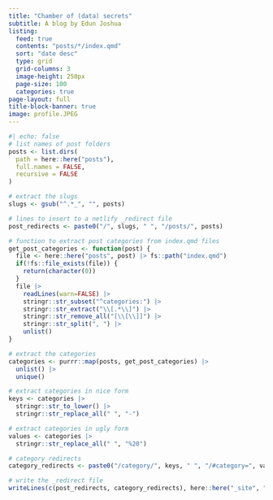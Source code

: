 ```yaml
---
title: "Chamber of (data) secrets"
subtitle: A blog by Edun Joshua
listing:
  feed: true
  contents: "posts/*/index.qmd"
  sort: "date desc"
  type: grid
  grid-columns: 3
  image-height: 250px
  page-size: 100
  categories: true
page-layout: full
title-block-banner: true
image: profile.JPEG
---
```


```r
#| echo: false
# list names of post folders
posts <- list.dirs(
  path = here::here("posts"),
  full.names = FALSE,
  recursive = FALSE
)

# extract the slugs
slugs <- gsub("^.*_", "", posts)

# lines to insert to a netlify _redirect file
post_redirects <- paste0("/", slugs, " ", "/posts/", posts)

# function to extract post categories from index.qmd files
get_post_categories <- function(post) {
  file <- here::here("posts", post) |> fs::path("index.qmd")
  if(!fs::file_exists(file)) {
    return(character(0))
  }
  file |>
    readLines(warn=FALSE) |> 
    stringr::str_subset("^categories:") |>
    stringr::str_extract("\\[.*\\]") |> 
    stringr::str_remove_all("[\\[\\]]") |>
    stringr::str_split(", ") |> 
    unlist()
}

# extract the categories
categories <- purrr::map(posts, get_post_categories) |> 
  unlist() |> 
  unique()

# extract categories in nice form
keys <- categories |> 
  stringr::str_to_lower() |>
  stringr::str_replace_all(" ", "-")

# extract categories in ugly form
values <- categories |>
  stringr::str_replace_all(" ", "%20")

# category redirects
category_redirects <- paste0("/category/", keys, " ", "/#category=", values)

# write the _redirect file
writeLines(c(post_redirects, category_redirects), here::here("_site", "_redirects"))
```

<!-- Mastodon verification -->
<!-- <a rel="me" style="display:none" href="https://fosstodon.org/@djnavarro">Hidden link used to verify my account on fosstodon.org</a>  -->
<!-- <a rel="me" style="display:none" href="https://genart.social/@djnavarro">Hidden link used to verify my account on genart.social</a> -->
<!-- <a rel="me" style="display:none" href="https://hachyderm.io/@djnavarro">Hidden link used to verify my account on hachyderm.io</a>  -->

